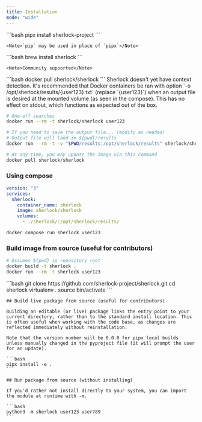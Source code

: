 ```yaml
---
title: Installation
mode: "wide"
---
```


<Tabs>
  <Tab title="PyPi">
    ```bash
    pipx install sherlock-project
    ```

    <Note>`pip` may be used in place of `pipx`</Note>
    
  </Tab>
  <Tab title="Brew">
    ```bash
    brew install sherlock
    ```

    <Note>Community supported</Note>
  </Tab>
  <Tab title="Docker">
    ```bash
    docker pull sherlock/sherlock
    ```
<Note>Sherlock doesn't yet have context detection. It's recommended that Docker containers be ran with option `-o /opt/sherlock/results/{user123}.txt` (replace `{user123}`) when an output file is desired at the mounted volume (as seen in the compose). This has no effect on stdout, which functions as expected out of the box.</Note>

```bash
# One-off searches
docker run --rm -t sherlock/sherlock user123

# If you need to save the output file... (modify as needed)
# Output file will land in ${pwd}/results
docker run --rm -t -v "$PWD/results:/opt/sherlock/results" sherlock/sherlock -o /opt/sherlock/results/text.txt user123
```

```bash
# At any time, you may update the image via this command
docker pull sherlock/sherlock
```

### Using compose

```yml
version: "3"
services:
  sherlock:
    container_name: sherlock
    image: sherlock/sherlock
    volumes:
      - ./sherlock/:/opt/sherlock/results/
```

```bash
docker compose run sherlock user123
```

### Build image from source (useful for contributors)

```bash
# Assumes ${pwd} is repository root
docker build -t sherlock .
docker run --rm -t sherlock user123
```
  </Tab>
  <Tab title="GitHub">
    ```bash
    git clone https://github.com/sherlock-project/sherlock.git
    cd sherlock
    virtualenv .
    source bin/activate
    ```

    ## Build live package from source (useful for contributors)

    Building an editable (or live) package links the entry point to your current directory, rather than to the standard install location. This is often useful when working with the code base, as changes are reflected immediately without reinstallation.

    Note that the version number will be 0.0.0 for pipx local builds unless manually changed in the pyproject file (it will prompt the user for an update).

    ```bash
    pipx install -e .
    ```

    ## Run package from source (without installing)

    If you'd rather not install directly to your system, you can import the module at runtime with -m.

    ```bash
    python3 -m sherlock user123 user789
    ```

  </Tab>
</Tabs>